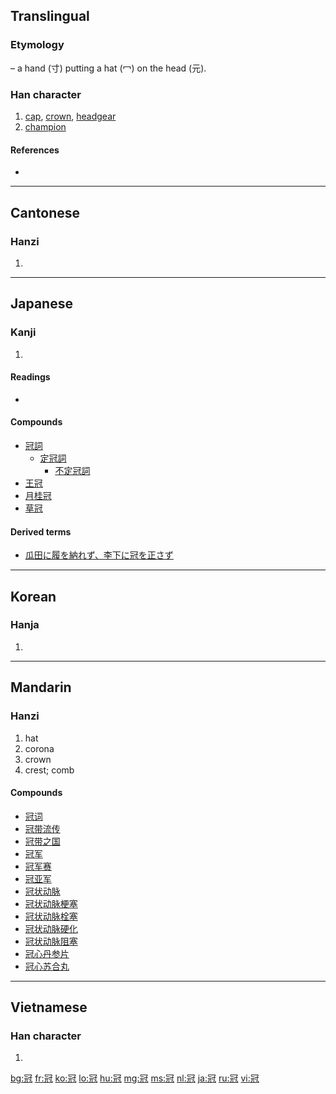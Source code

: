 {{also|冦}}
==Translingual==

===Etymology===
{{Han compound|冖|元|寸|ls=ic}} – a hand (寸) putting a hat (冖) on the head (元).

===Han character===
{{Han char|rn=14|rad=冖|as=07|sn=9|four=3721<sub>4</sub>|canj=月一山戈 (BMUI)|ids=⿱[[冖]]⿺[[元]][[寸]]}}

# [[cap]], [[crown]], [[headgear]]
# [[champion]]

====References====
* {{Han ref|kx=0130.230|dkj=01580|dj=0292.270|hdz=10303.180|uh=51A0|ud=20896|bh=AB61|bd=43873}}

----

==Cantonese==

===Hanzi===
{{yue-hanzi|jyut=|y=gun1, gun3}}

# {{defn|Cantonese|sort=冖07}}

----

==Japanese==

===Kanji===
{{ja-kanji|grade=c|rs=冖07}}

# {{defn|Japanese|sort=冖07}}

====Readings====
* {{ja-readings|on=[[かん]] (kan)|kun=[[かんむり]] (kammuri)}}

====Compounds====
* [[冠詞]]
** [[定冠詞]]
*** [[不定冠詞]]
* [[王冠]]
* [[月桂冠]]
* [[草冠]]

====Derived terms====
* [[瓜田に履を納れず、李下に冠を正さず]]

----

==Korean==

===Hanja===
{{ko-hanja|hangeul=관|eumhun= [[갓]] 관|rv=gwan|mr=kwan}}

# {{defn|Korean|sort=冖07}}

----

==Mandarin==

===Hanzi===
{{cmn-hanzi|pin=[[guān]] ([[guan1]])|wg=kuan<sup>1</sup>}}

# hat
# corona
# crown
# crest; comb

====Compounds====
* [[冠词]]
* [[冠带流传]]
* [[冠带之国]]
* [[冠军]]
* [[冠军赛]]
* [[冠亚军]]
* [[冠状动脉]]
* [[冠状动脉梗塞]]
* [[冠状动脉栓塞]]
* [[冠状动脉硬化]]
* [[冠状动脉阻塞]]
* [[冠心丹参片]]
* [[冠心苏合丸]]

----

==Vietnamese==

===Han character===
{{vi-hantu|[[quan]], [[quán]]|rs=冖07}}

# {{defn|Vietnamese|sort=冖07}}

[[bg:冠]]
[[fr:冠]]
[[ko:冠]]
[[lo:冠]]
[[hu:冠]]
[[mg:冠]]
[[ms:冠]]
[[nl:冠]]
[[ja:冠]]
[[ru:冠]]
[[vi:冠]]